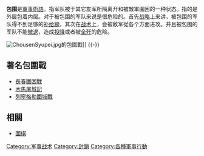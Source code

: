 {{expert|time=2019-06-27T21:36:35+00:00}}
{{unreferenced|time=2019-06-27T21:36:35+00:00}}
{{軍事}}
'''包围'''是[[軍事術語|軍事術語]]。指军队被于其它友军所隔离开和被敵軍圍困的一种状态。指的是外层包着内层。对于被包围的军队来说是很危险的。首先[[战略|战略]]上来讲，被包围的军队得不到足够的[[补给線|补给線]]，其次在[[战术|战术]]上，会被敌军從各个方面进攻。并且被包围的军队不能[[撤退|撤退]]，造成[[投降|投降]]或者被[[全歼|全歼]]的危险。

[[File:ChousenSyupei.jpg|thumb]]的包圍戰]]
{{-}}

==著名包圍戰==
*[[長春圍困戰|長春圍困戰]]
*[[木馬屠城記|木馬屠城記]]
*[[列寧格勒圍城戰|列寧格勒圍城戰]]

==相關==
* [[圍棋|圍棋]]

[[Category:军事战术|Category:军事战术]]
[[Category:封鎖|Category:封鎖]]
[[Category:各種軍事行動|Category:各種軍事行動]]